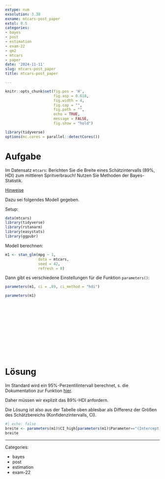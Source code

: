 ```yaml
---
extype: num
exsolution: 3.38
exname: mtcars-post_paper
extol: 0.5
categories:
- bayes
- post
- estimation
- exam-22
- qm2
- mtcars
- paper
date: '2024-11-11'
slug: mtcars-post_paper
title: mtcars-post_paper

---
```






```r
knitr::opts_chunk$set(fig.pos = 'H',
                      fig.asp = 0.618,
                      fig.width = 4,
                      fig.cap = "", 
                      fig.path = "",
                      echo = TRUE,
                      message = FALSE,
                      fig.show = "hold")

library(tidyverse)
options(mc.cores = parallel::detectCores())
```





# Aufgabe



Im Datensatz `mtcars`: 
Berichten Sie die Breite eines Schätzintervalls (89%, HDI) zum mittleren Spritverbrauch!
Nutzen Sie Methoden der Bayes-Statistik.




[Hinweise](https://start-bayes.netlify.app/pruefung#bearbeitungshinweise)

Dazu sei folgendes Modell gegeben.


Setup:

```r
data(mtcars)
library(tidyverse)
library(rstanarm)
library(easystats)
library(ggpubr)
```





Modell berechnen:

```r
m1 <- stan_glm(mpg ~ 1, 
               data = mtcars,
               seed = 42,
               refresh = 0)
```


Dann gibt es verschiedene Einstellungen für die Funktion `parameters()`:

```r
parameters(m1, ci = .89, ci_method = "hdi")
```



```r
parameters(m1)
```



</br>
</br>
</br>
</br>
</br>
</br>
</br>
</br>
</br>
</br>

# Lösung






Im Standard wird ein 95%-Perzentilintervall berechnet, s. die Dokumentation zur Funktion [hier](https://easystats.github.io/parameters/reference/model_parameters.default.html).

Daher müssen wir explizit das 89%-HDI anfordern.

Die Lösung ist also aus der Tabelle oben ablesbar als Differenz der Größen des Schätzbereichs (Konfidenzintervalls, CI).





```r
#| echo: false
breite <- parameters(m1)$CI_high[parameters(m1)$Parameter=="(Intercept)"] - parameters(m1)$CI_low[parameters(m1)$Parameter=="(Intercept)"] 
breite
```








---

Categories: 

- bayes
- post
- estimation
- exam-22

